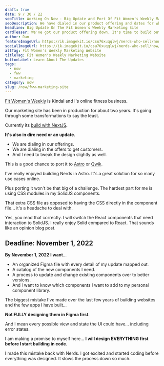 ```yaml
---
draft: true
date: 9 / 30 / 22
seoTitle: Working On Now - Big Update and Port Of Fit Women's Weekly Marketing Site
seoDescription: We have dialed in our product offering and dates for when everything will be done. So it's time to update the site and tweak it more for conversion. Let's build!
headline: Big Update On The Fit Women's Weekly Marketing Site
cardTeaser: We've got our product offering down. It's time to build out the site for conversion and improve the SEO profile as well.
author: Dan
featureImageUrl: https://ik.imagekit.io/csu76xuqqlwj/nerds-who-sell/now/fww-live-marketing-now-feature_pTLeWmaiM.jpg?ik-sdk-version=javascript-1.4.3
socialImageUrl: https://ik.imagekit.io/csu76xuqqlwj/nerds-who-sell/now/fww-live-marketing-now-social_SwjIlQjhd.jpg?ik-sdk-version=javascript-1.4.3
altTag: Fit Women's Weekly Marketing Website
titleTag: Fit Women's Weekly Marketing Website
buttonLabel: Learn About The Updates
tags:
  - now
  - fww
  - marketing
category: now
slug: /now/fww-marketing-site
---
```


[Fit Women's Weekly](https://fitwomensweekly.com/) is Kindal and I's online fitness business.

Our marketing site has been in production for about two years. It's going through some transformations to say the least.

Currently its [build with NextJS](https://nextjs.org/).

**It's also in dire need or an update**.

- We are dialing in our offerings.
- We are dialing in the offers to get customers.
- And I need to tweak the design slightly as well.

This is a good chance to port it to [Astro](https://astro.build/) or [Qwik](https://qwik.builder.io/).

I've really enjoyed building Nerds in Astro. It's a great solution for so many use cases online.

Plus porting it won't be that big of a challenge. The hardest part for me is using CSS modules in my SolidJS components.

That extra CSS file as opposed to having the CSS directly in the component file... it's a headache to deal with.

Yes, you read that correctly. I will switch the React components that need interaction to SolidJS. I really enjoy Solid compared to React. That sounds like an opinion blog post.

## Deadline: November 1, 2022

**By November 1, 2022 I want**...

- An organized Figma file with every detail of my update mapped out.
- A catalog of the new components I need.
- A process to update and change existing components over to better versions.
- And I want to know which components I want to add to my personal component library.

The biggest mistake I've made over the last few years of building websites and the few apps I have built...

**Not FULLY designing them in Figma first**.

And I mean every possible view and state the UI could have... including error states.

I am making a promise to myself here... **I will design EVERYTHING first before I start building in code**.

I made this mistake back with Nerds. I got excited and started coding before everything was designed. It slows the process down so much.
